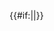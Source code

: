 <includeonly><div class="mw-collapsible {{#if:{{{collapsed|}}}|mw-collapsed|mw-expanded}}" style="{{#if:{{{left|}}}|float:left;}}">{{#if:{{{no_clear|}}}||{{clear}}}}</includeonly>